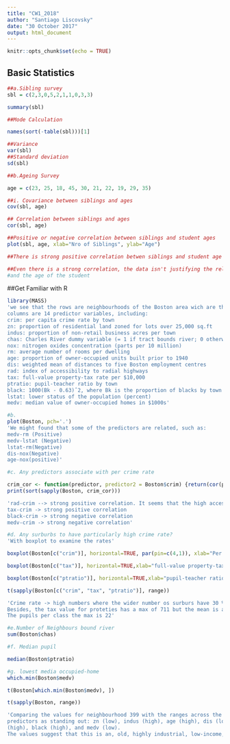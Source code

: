 ```yaml
---
title: "CW1_2018"
author: "Santiago Liscovsky"
date: "30 October 2017"
output: html_document
---
```


```r
knitr::opts_chunk$set(echo = TRUE)
```

## Basic Statistics
```r
##a.Sibling survey
sbl = c(2,3,0,5,2,1,1,0,3,3)

summary(sbl)

##Mode Calculation

names(sort(-table(sbl)))[1]

##Variance
var(sbl)
##Standard deviation
sd(sbl)

##b.Ageing Survey

age = c(23, 25, 18, 45, 30, 21, 22, 19, 29, 35)

##i. Covariance between siblings and ages
cov(sbl, age)

## Correlation between siblings and ages
cor(sbl, age)

##Positive or negative correlation between siblings and student ages
plot(sbl, age, xlab="Nro of Siblings", ylab="Age")

##There is strong positive correlation betwen siblings and student age

##Even there is a strong correlation, the data isn't justifying the relationship between numbers os sblings
#and the age of the student

```

##Get Familiar with R
``` r
library(MASS)
'we see that the rows are neighbourhoods of the Boston area wich are the elements and the
columns are 14 predictor variables, including:
crim: per capita crime rate by town
zn: proportion of residential land zoned for lots over 25,000 sq.ft
indus: proportion of non-retail business acres per town
chas: Charles River dummy variable (= 1 if tract bounds river; 0 otherwise)
nox: nitrogen oxides concentration (parts per 10 million)
rm: average number of rooms per dwelling
age: proportion of owner-occupied units built prior to 1940
dis: weighted mean of distances to five Boston employment centres
rad: index of accessibility to radial highways
tax: full-value property-tax rate per $10,000
ptratio: pupil-teacher ratio by town
black: 1000(Bk - 0.63)ˆ2, where Bk is the proportion of blacks by town
lstat: lower status of the population (percent)
medv: median value of owner-occupied homes in $1000s'

#b.
plot(Boston, pch='.')
'We might found that some of the predictors are related, such as:
medv-rm (Positive)
medv-lstat (Negative)
lstat-rm(Negative)
dis-nox(Negative)
age-nox(positive)'

#c. Any predictors associate with per crime rate

crim_cor <- function(predictor, predictor2 = Boston$crim) {return(cor(predictor, Boston$crim))}
print(sort(sapply(Boston, crim_cor)))

'rad-crim --> strong positive correlation. It seems that the high access to motorway increase the crime rates.
tax-crim -> strong positive correlation
black-crim -> strong negative correlation
medv-crim -> strong negative correlation'

#d. Any surburbs to have particularly high crime rate?
'With boxplot to examine the rates'

boxplot(Boston[c("crim")], horizontal=TRUE, par(pin=c(4,1)), xlab="Per capita crime rate")

boxplot(Boston[c("tax")], horizontal=TRUE,xlab="full-value property-tax rate per $10,000")

boxplot(Boston[c("ptratio")], horizontal=TRUE,xlab="pupil-teacher ratio by town")

t(sapply(Boston[c("crim", "tax", "ptratio")], range))

'Crime rate -> high numbers where the wider number os surburs have 30 % of crime rate. But also some neighbours rose to 88 % for crime rate per capita.
Besides, the tax value for proteties has a max of 711 but the mean is around 300.
The pupils per class the max is 22'

#e.Number of Neighbours bound river
sum(Boston$chas)

#f. Median pupil

median(Boston$ptratio)

#g. lowest media occupied-home
which.min(Boston$medv)

t(Boston[which.min(Boston$medv), ])

t(sapply(Boston, range))

'Comparing the values for neighbourhood 399 with the ranges across the whole data set, we see the following
predictors as standing out: zn (low), indus (high), age (high), dis (low), rad (high), tax (high), ptratio
(high), black (high), and medv (low).
The values suggest that this is an, old, highly industrial, low-income, inner-city neighbourhood,'




```
